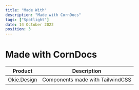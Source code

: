 ```yaml
---
title: "Made With"
description: "Made with CornDocs"
tags: ["Spotlight"]
date: 14 October 2022
position: 3
---
```


# Made with CornDocs

| Product                                | Description                      |
| -------------------------------------- | -------------------------------- |
| [Okie.Design](https://www.okie.design) | Components made with TailwindCSS |
